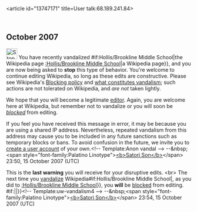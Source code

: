 <article id="13747171" title=User talk:68.189.241.84>
	<talkpage id="13747171" title="User talk:68.189.241.84">
{{SharedIPEDU|[[Hollis/Brookline Middle School]] in [[Hollis, New Hampshire|Hollis, New Hampshire, US]],}}

==October 2007==
[[Image:Stop hand nuvola.svg|left|30px]] You have recently vandalized {{{{{subst|}}}#if:Hollis/Brookline Middle School‎|the Wikipedia page [[:Hollis/Brookline Middle School‎]]|a Wikipedia page}}, and you are now being asked to '''stop''' this type of behavior. You're welcome to continue editing Wikipedia, so long as these edits are constructive. Please see Wikipedia's [[Wikipedia:Blocking policy|Blocking policy]] and [[Wikipedia:Vandalism|what constitutes vandalism]]; such actions are not tolerated on Wikipedia, and ''are not'' taken lightly.

We hope that you will become a legitimate [[Wikipedia:Wikipedians|editor]]. Again, you are welcome here at Wikipedia, but remember not to vandalize or you will soon be ''[[Wikipedia:Blocking policy|blocked]]'' from editing.

If you feel you have received this message in error, it may be because you are using a shared IP address. Nevertheless, repeated vandalism from this address may cause you to be included in any future sanctions such as temporary blocks or bans. To avoid confusion in the future, we invite you to [[Wikipedia:Username|create a user account]] of your own.&lt;!-- Template:Anon vandal --&gt; --&amp;nbsp;&lt;span style=&quot;font-family:Palatino Linotype&quot;&gt;[[User talk:Satori Son|&lt;b&gt;Satori Son&lt;/b&gt;]]&lt;/span&gt; 23:50, 15 October 2007 (UTC)


{{{icon|[[Image:Stop hand nuvola.svg|left|30px]] }}}This is the '''last warning''' you will receive for your disruptive edits. &lt;br&gt; The next time you [[Wikipedia:Vandalism|vandalize]] Wikipedia{{{{{subst|}}}#if:Hollis/Brookline Middle School‎|, as you did to [[:Hollis/Brookline Middle School‎]]}}, you '''will''' be [[Wikipedia:Blocking policy|blocked]] from editing. {{{{{subst|}}}#if:{{{2|}}}|{{{2}}}|}}&lt;!-- Template:uw-vandalism4 --&gt; --&amp;nbsp;&lt;span style=&quot;font-family:Palatino Linotype&quot;&gt;[[User talk:Satori Son|&lt;b&gt;Satori Son&lt;/b&gt;]]&lt;/span&gt; 23:54, 15 October 2007 (UTC)
	</talkpage>
</article>